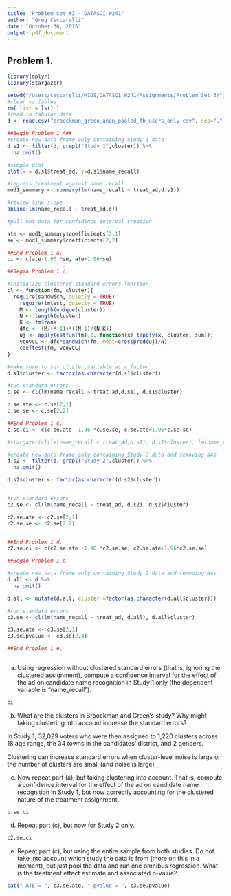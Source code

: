 ```yaml
---
title: "Problem Set #3 - DATASCI W241"
author: "Greg Ceccarelli"
date: "October 30, 2015"
output: pdf_document
---
```


## Problem 1.

```r
library(dplyr)
library(stargazer)

setwd("/Users/ceccarelli/MIDS/DATASCI_W241/Assignments/Problem Set 3/")
#clear variables
rm( list = ls() )
#read in tabular data
d <- read.csv("broockman_green_anon_pooled_fb_users_only.csv", sep=",", header = TRUE)

##Begin Problem 1 A##
#create new data frame only containing Study 1 data
d.s1 <- filter(d, grepl("Study 1",cluster)) %>%
  na.omit()

#simple plot 
plot(x = d.s1$treat_ad, y=d.s1$name_recall)

#regress treatment against name recall
mod1_summary <- summary(lm(name_recall ~ treat_ad,d.s1))

#review line slope
abline(lm(name_recall ~ treat_ad,d))

#pull out data for confidence interval creation

ate <- mod1_summary$coefficients[2,1]
se <- mod1_summary$coefficients[2,2]

##End Problem 1 a. 
ci <- c(ate-1.96 *se, ate+1.96*se)

##Begin Problem 1 c.

#initialize clustered standard errors function
cl <- function(fm, cluster){
  require(sandwich, quietly = TRUE)
	require(lmtest, quietly = TRUE)
	M <- length(unique(cluster))
	N <- length(cluster)
	K <- fm$rank
	dfc <- (M/(M-1))*((N-1)/(N-K))
	uj <- apply(estfun(fm),2, function(x) tapply(x, cluster, sum));
	vcovCL <- dfc*sandwich(fm, meat=crossprod(uj)/N)
	coeftest(fm, vcovCL)
}

#make sure to set cluster variable as a factor
d.s1$cluster <- factor(as.character(d.s1$cluster))

#run standard errors
c.se <- cl(lm(name_recall ~ treat_ad,d.s1), d.s1$cluster)

c.se.ate <- c.se[2,1]
c.se.se <- c.se[2,2]

##End Problem 1 c. 
c.se.ci <- c(c.se.ate -1.96 *c.se.se, c.se.ate+1.96*c.se.se)

#stargazer(cl(lm(name_recall ~ treat_ad,d.s1), d.s1$cluster), lm(name_recall ~ treat_ad,d.s1), type = "text")

#create new data frame only containing Study 2 data and removing NAs
d.s2 <- filter(d, grepl("Study 2",cluster)) %>%
  na.omit()

d.s2$cluster <- factor(as.character(d.s2$cluster))


#run standard errors
c2.se <- cl(lm(name_recall ~ treat_ad, d.s2), d.s2$cluster)

c2.se.ate <- c2.se[2,1]
c2.se.se <- c2.se[2,2]


##End Problem 1 d. 
c2.se.ci <- c(c2.se.ate -1.96 *c2.se.se, c2.se.ate+1.96*c2.se.se)

##Begin Problem 1 e.

#create new data frame only containing Study 2 data and removing NAs
d.all <- d %>%
  na.omit()

d.all <- mutate(d.all, cluster =factor(as.character(d.all$cluster)))

#run standard errors
c3.se <- cl(lm(name_recall ~ treat_ad, d.all), d.all$cluster)

c3.se.ate <- c3.se[2,1]
c3.se.pvalue <- c3.se[2,4]

##End Problem 1 e. 



```


a. Using regression without clustered standard errors (that is, ignoring the clustered assignment), compute a confidence interval for the effect of the ad on candidate name recognition in Study 1 only (the dependent variable is “name_recall”).

```r
ci
```


b. What are the clusters in Broockman and Green’s study? Why might taking clustering into account increase the standard errors?

In Study 1, 32,029 voters who were then assigned to 1,220 clusters across 18 age range, the 34 towns in the candidates’ district, and 2 genders. 

Clustering can increase standard errors when cluster-level noise is large or the number of clusters are small (and noise is large)


c. Now repeat part (a), but taking clustering into account. That is, compute a confidence interval for the effect of the ad on candidate name recognition in Study 1, but now correctly accounting for the clustered nature of the treatment assignment.

```r
c.se.ci
```

d. Repeat part (c), but now for Study 2 only.

```r
c2.se.ci
```

e. Repeat part (c), but using the entire sample from both studies. Do not take into account which study the data is from (more on this in a moment), but just pool the data and run one omnibus regression. What is the treatment effect estimate and associated p-value?

```r
cat(" ATE = ", c3.se.ate, " pvalue = ", c3.se.pvalue)
```



